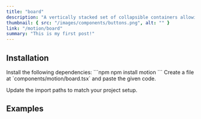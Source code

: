 ```yaml
---
title: "board"
description: "A vertically stacked set of collapsible containers allowing users to toggle content visibility. Customize the animation effects with variants and transitions for expanding/collapsing the sections."
thumbnail: { src: "/images/components/buttons.png", alt: "" }
link: "/motion/board"
summary: "This is my first post!"
---
```


<ComponentPreview name="board-demo" />

## Installation

<Steps>
<Step>
Install the following dependencies:
</Step>
```npm
npm install motion
```

<Step>
    Create a file at `components/motion/board.tsx` and paste the given code.
</Step>

<CollapsibleSource name="board-demo" />

<Step>Update the import paths to match your project setup.</Step>

</Steps>

## Examples
